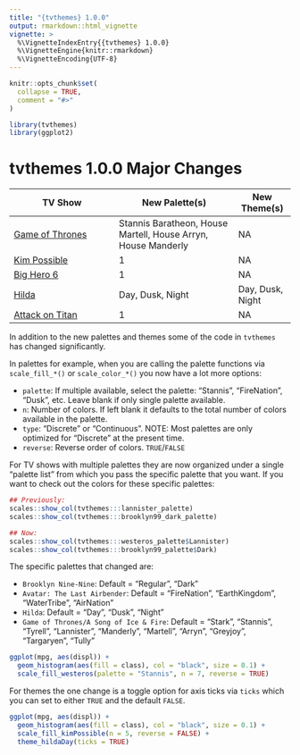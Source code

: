 ```yaml
---
title: "{tvthemes} 1.0.0"
output: rmarkdown::html_vignette
vignette: >
  %\VignetteIndexEntry{{tvthemes} 1.0.0}
  %\VignetteEngine{knitr::rmarkdown}
  %\VignetteEncoding{UTF-8}
---
```


```r
knitr::opts_chunk$set(
  collapse = TRUE,
  comment = "#>"
)
```

```r
library(tvthemes)
library(ggplot2)
```

# tvthemes 1.0.0 Major Changes

| TV Show       | New Palette(s)    | New Theme(s) |
| ------------- |---------------| -------  |
| [Game of Thrones](https://en.wikipedia.org/wiki/Game_of_Thrones)      | Stannis Baratheon, House Martell, House Arryn, House Manderly | NA    |
| [Kim Possible](https://en.wikipedia.org/wiki/Kim_Possible)  | 1      |   NA    |
| [Big Hero 6](https://en.wikipedia.org/wiki/Big_Hero_6:_The_Series) | 1     |    NA    |
| [Hilda](https://en.wikipedia.org/wiki/Hilda_(TV_series)) | Day, Dusk, Night      |    Day, Dusk, Night    |
| [Attack on Titan](https://en.wikipedia.org/wiki/Attack_on_Titan) | 1      |    NA    |

In addition to the new palettes and themes some of the code in `tvthemes` has changed significantly.

In palettes for example, when you are calling the palette functions via `scale_fill_*()` or `scale_color_*()` you now have a lot more options: 

* `palette`: If multiple available, select the palette: "Stannis", "FireNation", "Dusk", etc. Leave blank if only single palette available.
* `n`: Number of colors. If left blank it defaults to the total number of colors available in the palette.
* `type`: "Discrete" or "Continuous". NOTE: Most palettes are only optimized for "Discrete" at the present time.
* `reverse`: Reverse order of colors. `TRUE`/`FALSE`

For TV shows with multiple palettes they are now organized under a single "palette list" from which you pass the specific palette that you want. If you want to check out the colors for these specific palettes:

```r
## Previously:
scales::show_col(tvthemes:::lannister_palette)
scales::show_col(tvthemes:::brooklyn99_dark_palette)

## Now:
scales::show_col(tvthemes:::westeros_palette$Lannister)
scales::show_col(tvthemes:::brooklyn99_palette$Dark)
```

The specific palettes that changed are:

* `Brooklyn Nine-Nine`: Default = "Regular", "Dark"
* `Avatar: The Last Airbender`: Default = "FireNation", "EarthKingdom", "WaterTribe", "AirNation"
* `Hilda`: Default = "Day", "Dusk", "Night"
* `Game of Thrones/A Song of Ice & Fire`: Default = "Stark", "Stannis", "Tyrell", "Lannister", "Manderly", "Martell", "Arryn", "Greyjoy", "Targaryen", "Tully"

```r
ggplot(mpg, aes(displ)) +
  geom_histogram(aes(fill = class), col = "black", size = 0.1) +
  scale_fill_westeros(palette = "Stannis", n = 7, reverse = TRUE)
```

For themes the one change is a toggle option for axis ticks via `ticks` which you can set to either `TRUE` and the default `FALSE`. 

```r
ggplot(mpg, aes(displ)) +
  geom_histogram(aes(fill = class), col = "black", size = 0.1) +
  scale_fill_kimPossible(n = 5, reverse = FALSE) +
  theme_hildaDay(ticks = TRUE)
```
